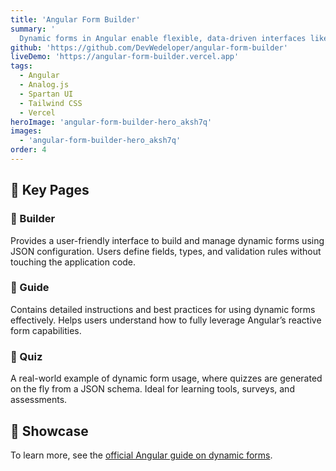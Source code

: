 ```yaml
---
title: 'Angular Form Builder'
summary: '
  Dynamic forms in Angular enable flexible, data-driven interfaces like questionnaires and quizzes. This project showcases their creation and management using JSON configuration.'
github: 'https://github.com/DevWedeloper/angular-form-builder'
liveDemo: 'https://angular-form-builder.vercel.app'
tags:
  - Angular
  - Analog.js
  - Spartan UI
  - Tailwind CSS
  - Vercel
heroImage: 'angular-form-builder-hero_aksh7q'
images:
  - 'angular-form-builder-hero_aksh7q'
order: 4
---
```



<ProjectSummary
  title={frontmatter.title}
  summary={frontmatter.summary}
  github={frontmatter.github}
  liveDemo={frontmatter.liveDemo}
  tags={frontmatter.tags}
  heroImage={frontmatter.heroImage}
/>

## 🧩 Key Pages

### 🔨 Builder

Provides a user-friendly interface to build and manage dynamic forms using JSON configuration. Users define fields, types, and validation rules without touching the application code.

### 📘 Guide

Contains detailed instructions and best practices for using dynamic forms effectively. Helps users understand how to fully leverage Angular’s reactive form capabilities.

### 🧠 Quiz

A real-world example of dynamic form usage, where quizzes are generated on the fly from a JSON schema. Ideal for learning tools, surveys, and assessments.

## 🧠 Showcase

<Carousel client:idle images={frontmatter.images} />

To learn more, see the [official Angular guide on dynamic forms](https://angular.dev/guide/forms/dynamic-forms).

